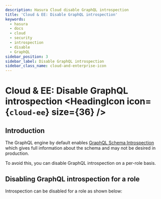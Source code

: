 ```yaml
---
description: Hasura Cloud disable GraphQL introspection
title: 'Cloud & EE: Disable GraphQL introspection'
keywords:
  - hasura
  - docs
  - cloud
  - security
  - introspection
  - disable
  - GraphQL
sidebar_position: 3
sidebar_label: Disable GraphQL introspection
sidebar_class_name: cloud-and-enterprise-icon
---
```



# Cloud & EE: Disable GraphQL introspection <HeadingIcon icon={`cloud-ee`} size={36} />

## Introduction

The GraphQL engine by default enables
[GraphQL Schema Introspection](https://spec.graphql.org/June2018/#sec-Schema-Introspection) which gives full information
about the schema and may not be desired in production.

To avoid this, you can disable GraphQL introspection on a per-role basis.

## Disabling GraphQL introspection for a role

Introspection can be disabled for a role as shown below:

<Thumbnail src='/img/security/disable-introspection.png' alt='Hasura Cloud Console Schema Introspection tab' />

